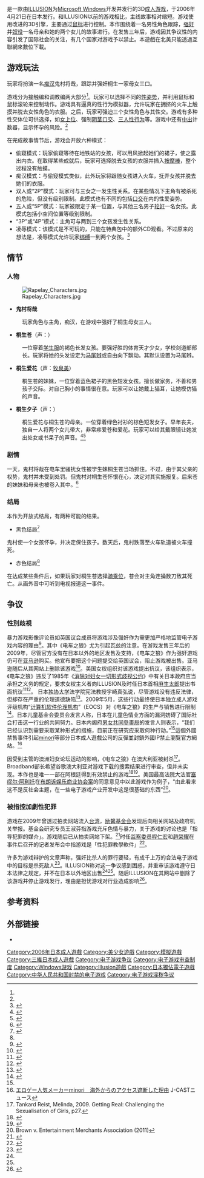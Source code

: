 {{Infobox video game
|title = 电车之狼
|english = RapeLay
|japanese = レイプレイ
|image = Rapelay.jpg
|caption = 
|developer = [[Illusion_Soft|Illusion Soft]]
|publisher = Illusion Soft
|released = 2006年4月21日
|genre = [[日本成人游戏|成人]]
|modes = [[单人游戏|单人]]
|platforms = [[Microsoft_Windows|Microsoft Windows]]
}}
{{Vgname|电车之狼|en= RapeLay|ja=レイプレイ|又名“'''电车之狼R'''”}}是一款由[[ILLUSION|ILLUSION]]为[[Microsoft_Windows|Microsoft Windows]]开发并发行的3D[[日本成人游戏|成人游戏]]，于2006年4月21日在日本发行。和ILLUSION以前的游戏相比，主线故事相对缩短。游戏使用改进的3D引擎，主要通过[[鼠标|鼠标]]进行控制。本作围绕着一名男性角色跟踪，[[强奸|强奸]]并[[性奴隸|奴役]]一名母亲和她的两个女儿的故事进行。在发售三年后，游戏因其争议性的内容引发了国际社会的关注，有几个国家对游戏予以禁止。本遊戲在北美只能透過互聯網來數位下載。

==游戏玩法==
玩家将扮演一名[[痴汉|痴汉]]鬼村将哉，跟踪并强奸桐生一家母女三口。

游戏分为接触编和调教编两大部分<ref name="91game" />。玩家可以选择不同的[[性姿势|性姿势]]，并利用鼠标和鼠标滚轮来控制动作。游戏具有逼真的性行为模拟器，允许玩家在拥挤的火车上触摸并脱去女性角色的衣服。之后，玩家可强迫三个女性角色与其性交。游戏有多种性交体位可供选择，如[[女上位|女上位]]、强制[[阴茎口交|阴茎口交]]、[[三人性行为|三人性行为]]等。游戏中还有[[中出_(色情)|中出]]计数器，显示怀孕的风险。<ref name="gameplay" />

在完成故事情节后，游戏会开放六种模式：
*偷窥模式：玩家偷窥等待在地铁站的女孩，可以用风掀起她们的裙子，使之露出内衣。在取得某些成就后，玩家可选择脱去女孩的衣服并插入[[按摩棒_(性玩具)|按摩棒]]，整个过程没有触摸。
*痴汉模式：与偷窥模式类似，此外玩家将跟随女孩进入火车，抚弄女孩并脱去她们的衣服。
*双人或“2P”模式：玩家可与三女之一发生性关系。在某些情况下主角有被杀死的危险，但没有级别限制。此模式也有不同的包括[[口交|口交]]在内的性爱姿势。
*五人或“5P”模式：玩家被限定于某一位置，与其他三名男子[[轮奸|轮奸]]一名女孩。此模式包括小空间位置等级别限制。
*“3P”或“4P”模式：主角可与两到三个女孩发生性关系。
*凌辱模式：该模式是不可玩的，只能在特典包中的额外CD观看。不过原来的想法是，凌辱模式允许玩家[[绑缚_(BDSM)|绑缚]]一到两个女孩。<ref name="gameplay">{{cite web|url=http://www.theisozone.com/downloads/pc/windows-games/rapelay-with-english-patcher-18/|title=RapeLay with english patcher 18+|language=en|date=2015-10-03|access-date=2015-10-03|archive-url=https://web.archive.org/web/20170630190730/http://theisozone.com/downloads/pc/windows-games/rapelay-with-english-patcher-18/|archive-date=2017-06-30|dead-url=yes}}</ref>

==情节==

===人物===
[[File:Rapelay_Characters.jpg|thumb]]
*'''鬼村将哉'''
:玩家角色与主角，痴汉，在游戏中强奸了桐生母女三人。

*'''桐生苍'''（声：{{link-jp|榎津まお|榎津まお}}）
:一位穿着[[学生服|学生服]]的褐色长发女孩。要强好胜的体育天才少女，学校剑道部部长。玩家将她的头发设定为[[马尾辫|马尾辫]]或自由向下飘动。其默认设置为马尾辫。

*'''桐生爱花'''（声：[[牧泉美|牧泉美]]）
:桐生苍的妹妹，一位穿着蓝色裙子的黑色短发女孩。擅长做家务，不善和男孩子交际。对自己胸小的事情很在意。玩家可以让她戴上猫耳，让她模仿猫的声音。

*'''桐生夕子'''（声：{{link-jp|歌织|歌織}}）
:桐生爱花与桐生苍的母亲。一位穿着绿色衬衫的棕色短发女子。早年丧夫，独自一人将两个女儿带大，非常疼爱苍和爱花。玩家可以给其戴眼镜让她发出处女或书呆子的声音。<ref name="characters">{{cite web|url=http://www.liquisearch.com/rape_lay/characters|title=rape_lay characters|language=en|date=2015-10-03|accessdate=2015-10-03|archive-date=2016-03-04|archive-url=https://web.archive.org/web/20160304111828/http://www.liquisearch.com/rape_lay/characters|dead-url=no}}</ref><ref name="characters2">{{cite web|url=http://www.3dmgame.com/games/dczlr/introduction.html|title=电车之狼R介绍|language=zh-cn|publisher=[[3DMGAME|3DMGAME]]|date=2015-10-03|deadurl=yes|archiveurl=https://web.archive.org/web/20160317125829/http://www.3dmgame.com/games/dczlr/introduction.html|archivedate=2016年3月17日|df=}}</ref>

===剧情===
一天，鬼村将哉在电车里骚扰女性被学生妹桐生苍当场抓住。不过，由于其父亲的权势，鬼村并未受到处罚。但鬼村对桐生苍怀恨在心，决定对其实施报复。后来苍的妹妹和母亲也被卷入其中。<ref name="91game">{{cite web|url=http://www.91danji.com/news/27118.html|title=《电车之狼R》游戏流程攻略及操作指南|publisher=91单机游戏|language=zh-cn|accessdate=2012-05-16|date=2015-10-03|archive-date=2012-05-23|archive-url=https://web.archive.org/web/20120523142613/http://www.91danji.com/news/27118.html|dead-url=no}}</ref>

===结局===
本作为开放式结局，有两种可能的结果。
*黑色结局<ref name="rapelaystrategy">{{cite web|url=http://www.illusion.jp/support/rapelay/index.html |title=RapeLay Strategy Page (レイプレイ 攻略ページ) |publisher=[[Illusion_Soft|Illusion Soft]] |language=ja |accessdate=2012-01-31 |archiveurl=https://web.archive.org/web/20090420034549/http://www.illusion.jp/support/rapelay/index.html |archivedate=2009-04-20 |deadurl=yes }}</ref>
鬼村使一个女孩怀孕，并决定保住孩子。数天后，鬼村跌落至火车轨道被火车撞死。

*赤色结局<ref name="rapelaystrategy" />
在达成某些条件后，如果玩家对桐生苍选择[[骑乘位|骑乘位]]，苍会对主角连捅数刀致其死亡。从画外音中可听到电视报道这一事件。

==争议==
===性別歧視===
暴力游戏影像评论员如英国议会成员{{le|凯斯·瓦兹|Keith Vaz}}将游戏涉及强奸作为需更加严格地监管电子游戏内容的理由<ref>{{cite news |last=Arendt |first=Susan |url=http://blog.wired.com/games/2008/03/uk-politician-c.html |title=UK Politician Claims Games Feature Virtual Rape |accessdate=2008-03-25 |work=[[Wired_(magazine)|Wired]] |date=2008-03-03 |language=en |archive-date=2008-03-11 |archive-url=https://web.archive.org/web/20080311000826/http://blog.wired.com/games/2008/03/uk-politician-c.html |dead-url=no }}</ref>。其中《电车之狼》尤为引起瓦兹的注意。在游戏发售三年后的2009年，尽管官方没有在日本以外的地区发售及支持，《电车之狼》作为强奸游戏仍可在[[亚马逊公司|亚马逊]]购买。他宣布要把这个问题提交给英国议会，阻止游戏被出售。亚马逊随后从其网站上删除该游戏<ref>{{cite web |last=Fennelly |first=Gary |url=http://www.belfasttelegraph.co.uk/news/local-national/amazon-selling-3d-rape-simulator-game-14183546.html |title=Exclusive: Amazon selling rape simulation game |accessdate=2009-02-12 |work=[[Belfast_Telegraph|Belfast Telegraph]] |language=en |archive-date=2012-06-17 |archive-url=https://www.webcitation.org/68U1hyeKs?url=http://www.belfasttelegraph.co.uk/news/local-national/amazon-selling-3d-rape-simulator-game-14183546.html |dead-url=no }}</ref>。美国女权组织{{le|Equality Now|Equality Now}}对该游戏提出抗议，该组织表示，《电车之狼》违反了1985年《[[消除对妇女一切形式歧视公约|消除对妇女一切形式歧视公约]]》中有关日本政府应当承担之义务的规定，要求女权主义者向ILLUSION及时任日本首相[[麻生太郎|麻生太郎]]提出书面抗议<ref name=yahoo>{{cite web|url=http://www.intellasia.net/japan-software-firm-shrugs-off-rape-game-protests-98705 |title=Japan software firm shrugs off rape game protests |publisher=[[Yahoo!_Tech|Yahoo! Tech]] |accessdate=2009-05-28 |language=en |deadurl=yes |archiveurl=https://archive.is/20130502084343/http://www.intellasia.net/japan-software-firm-shrugs-off-rape-game-protests-98705 |archivedate=2013-05-02 }}</ref><ref name=tencent1>{{cite web|url=http://games.qq.com/a/20090511/000116.htm|title=日本PC游戏公司驳回女权组织抗议|publisher=腾讯游戏|accessdate=2009-05-11|language=zh-cn|archive-date=2015-12-22|archive-url=https://web.archive.org/web/20151222160457/http://games.qq.com/a/20090511/000116.htm|dead-url=no}}</ref>。
日本[[独协大学|独协大学]]法学院宪法教授宇崎真弘说，尽管游戏没有违反法律，但却存在严重的伦理道德缺陷<ref name=tencent2>{{cite web|url=http://news.qq.com/a/20090518/000404.htm|title=女权组织抗议有下文 日本色情游戏停售|publisher=腾讯新闻|accessdate=2009-05-18|language=zh-cn|archive-date=2015-12-22|archive-url=https://web.archive.org/web/20151222135813/http://news.qq.com/a/20090518/000404.htm|dead-url=no}}</ref>。2009年5月，这些行动最终使日本独立成人游戏评级机构“[[计算机软件伦理机构|计算机软件伦理机构]]”（EOCS）对《电车之狼》的生产与销售进行限制<ref name="yomiuri">{{cite web|url=http://www.yomiuri.co.jp/national/news/20090529-OYT1T01068.htm |title=Party sets up a team to strengthen restriction on sexual violence games (性暴力ゲーム規制強化へ、与党が流通歯止め検討チーム) |publisher=[[Yomiuri_Shimbun|Yomiuri Shimbun]] |language=ja |accessdate=2011-11-06 |archiveurl=https://web.archive.org/web/20090530185542/http://www.yomiuri.co.jp/national/news/20090529-OYT1T01068.htm |archivedate=2009-05-30 |deadurl=yes }}</ref>。日本儿童基金会委员会发言人称，日本在儿童色情业方面的漏洞妨碍了国际社会打击这一行业的共同努力。日本内阁府[[男女共同參畫局|男女共同參畫局]]的发言人则表示，“我们已经认识到需要采取某种形式的措施，目前正在研究应采取何种行动。”<ref name = tencent1/>這個外國禁售事件引起[[minori|minori]]等部分日本成人遊戲公司的反彈並封鎖外國IP禁止瀏覽官方網站。<ref>[http://www.j-cast.com/2009/07/07044791.html?p=all エロゲー人気メーカーminori　海外からのアクセス遮断した理由] {{Wayback|url=http://www.j-cast.com/2009/07/07044791.html?p=all |date=20151120055627 }}J-CASTニュース{{ja}}</ref>

因受到{{le|梅林达·坦卡德·瑞斯特|Melinda Tankard Reist}}主管的澳洲妇女论坛运动的影响，《电车之狼》在澳大利亚被封杀<ref>Tankard Reist, Melinda, 2009. Getting Real: Challenging the Sexualisation of Girls, p27.</ref>。Broadband部长{{le|史蒂芬·康罗伊|Stephen Conroy}}希望谷歌澳大利亚对游戏下载的搜索结果进行审查，但并未实现。本作也是唯一一部在阿根廷得到有效禁止的游戏<ref>{{cite web|url=http://www.redusers.com/noticias/rapelay-el-videojuego-hentai-que-infringe-la-ley/|title=Rapelay: el videojuego en el que hay que violar|author=Federico Gracia|date=2010-04-19|publisher=RedUsers|language=es|accessdate=2015-10-03|archive-date=2015-09-24|archive-url=https://web.archive.org/web/20150924085629/http://www.redusers.com/noticias/rapelay-el-videojuego-hentai-que-infringe-la-ley/|dead-url=no}}</ref><ref>{{cite web|url=http://www.notiexpress.com.ar/contentFront/rosa-policiales-4/incautan-27-juegos-rapelay-cuya-venta-esta-prohibida-81639.html|title=Incautan 27 juegos Rapelay cuya venta está prohibida|date=2010-04-22|publisher=NotiExpress|language=es|access-date=2015-10-03|archive-url=https://web.archive.org/web/20160107151856/http://www.notiexpress.com.ar/contentFront/rosa-policiales-4/incautan-27-juegos-rapelay-cuya-venta-esta-prohibida-81639.html|archive-date=2016-01-07|dead-url=yes}}</ref>。美国最高法院大法官[[塞缪尔·阿利托|塞缪尔·阿利托]]在[[布朗诉娱乐商业协会案|布朗诉娱乐商业协会案]]的同意意见中以此游戏作为例子，“由此看来这不是反社会主题，在一些电子游戏产业开发中这是很基础的东西”<ref>Brown v. Entertainment Merchants Association (2011)</ref>。

===被指控加劇性犯罪===
游戏在2009年曾透过拍卖网站流入[[台湾|台湾]]，[[勵馨社會福利事業基金會|励馨基金会]]发现后向相关网站及政府机关举报。基金会研究专员王淑芬指游戏充斥色情与暴力，关于游戏的讨论也是「指导犯罪的媒介」。游戏随后已从拍卖网站下架。<ref>{{cite web|url=http://news.ltn.com.tw/news/life/paper/292760|title=模擬性侵遊戲網拍 檢舉沒人理|author=林嘉琪、謝文華、許敏溶|work=自由时报|date=2009-04-04|accessdate=2015-10-04|archive-date=2015-10-05|archive-url=https://web.archive.org/web/20151005045654/http://news.ltn.com.tw/news/life/paper/292760|dead-url=no}}</ref>时任[[监察委员|监察委员]][[程仁宏|程仁宏]]和[[趙榮耀|趙榮耀]]在事件后召开的记者发布会中指游戏是「性犯罪教學軟件」<ref>{{cite web|url=http://www.hkcd.com.hk/content/2009-10/08/content_2407410.htm|title=台監察部門查黃色電腦遊戲 台三主管機關疏失遭糾正|date=2009-10-08|accessdate=2015-10-04|deadurl=yes|archiveurl=https://web.archive.org/web/20151008072236/http://www.hkcd.com.hk/content/2009-10/08/content_2407410.htm|archivedate=2015-10-08}}</ref>。

许多为游戏辩护的文章声称，强奸比杀人的罪行要轻，有成千上万的合法电子游戏中的目标是杀死敌人<ref>{{cite web|author=Thomsen, Mike|date=2009-05-01|url=http://www.ign.com/articles/2009/05/02/a-brief-history-of-videogame-controversy|title=A Brief History of Videogame Controversy|publisher=[[IGN|IGN]]|accessdate=2015-01-02|language=en|archive-date=2014-10-25|archive-url=https://web.archive.org/web/20141025121805/http://www.ign.com/articles/2009/05/02/a-brief-history-of-videogame-controversy|dead-url=no}}</ref>。ILLUSION称对这一争议感到困惑，并重审该游戏遵守日本法律之规定，并不在日本以外地区出售<ref name=yahoo /><ref name=tencent2/>。随后ILLUSION在其网站中删除了该游戏并停止游戏发行，理由是担忧游戏对行业造成影响<ref name="illusion_notice">{{cite web|url=http://www.illusion.jp/ill_info.html |title=Announcement from Illusion (ILLUSIONからのお知らせです) |publisher=[[Illusion_Soft|Illusion Soft]] |language=ja |accessdate=2012-01-13 |archiveurl=https://web.archive.org/web/20090529155759/http://www.illusion.jp/ill_info.html |archivedate=2009-05-29 |deadurl=yes }}</ref>。

==参考资料==
{{reflist|2}}

==外部链接==
*{{Official website|http://www.illusion.jp/}}{{Ja icon}}
{{ILLUSION}}
{{Game-rating}}
{{DEFAULTSORT:RapeLay}}
{{Portal bar|日本|电子游戏|性}}

[[Category:2006年日本成人遊戲|Category:2006年日本成人遊戲]]
[[Category:美少女遊戲|Category:美少女遊戲]]
[[Category:模擬遊戲|Category:模擬遊戲]]
[[Category:三維日本成人遊戲|Category:三維日本成人遊戲]]
[[Category:电子游戏争议|Category:电子游戏争议]]
[[Category:电子游戏审查制度|Category:电子游戏审查制度]]
[[Category:Windows游戏|Category:Windows游戏]]
[[Category:Illusion遊戲|Category:Illusion遊戲]]
[[Category:日本獨佔電子遊戲|Category:日本獨佔電子遊戲]]
[[Category:中华人民共和国封禁的电子游戏|Category:中华人民共和国封禁的电子游戏]]
[[Category:电子游戏淫秽争议|Category:电子游戏淫秽争议]]